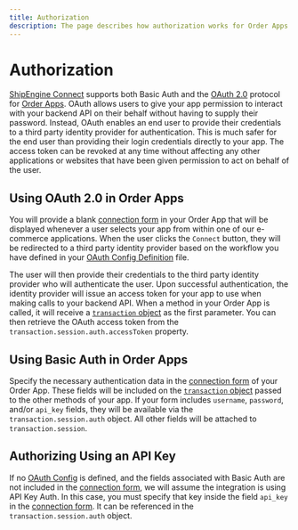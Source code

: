 ```yaml
---
title: Authorization
description: The page describes how authorization works for Order Apps.
---
```


Authorization
====================

[ShipEngine Connect](../index.mdx) supports both Basic Auth and the [OAuth 2.0](https://oauth.net/2/) protocol for [Order Apps](./../reference/order.mdx).
OAuth allows users to give your app permission to interact with your backend API on their behalf without having
to supply their password. Instead, OAuth enables an end user to provide their credentials to a third party identity provider for authentication.
This is much safer for the end user than providing their login credentials directly to your app.
The access token can be revoked at any time without affecting any other applications or websites that have been given permission to
act on behalf of the user.


## Using OAuth 2.0 in Order Apps
You will provide a blank [connection form](./../reference/forms.mdx#connection-form-examples) in your Order App that will be displayed whenever
a user selects your app from within one of our e-commerce applications. When the user clicks the `Connect` button, they
will be redirected to a third party identity provider based on the workflow you have defined in your  [OAuth Config Definition](./oauth-config.mdx) file.



The user will then provide their credentials to the third party identity provider who will authenticate the user. Upon successful
authentication, the identity provider will issue an access token for your app to use when making calls to your backend API.
When a method in your Order App is called, it will receive a [`transaction` object](./../reference/order-transaction.mdx)
as the first parameter. You can then retrieve the OAuth access token from the `transaction.session.auth.accessToken` property.


## Using Basic Auth in Order Apps
Specify the necessary authentication data in the [connection form](./../reference/forms.mdx#connection-form-examples) of your Order App.
These fields will be included on the [`transaction` object](./../reference/order-transaction.mdx) passed to the other methods of your app.
If your form includes `username`, `password`, and/or `api_key` fields, they will be available via the `transaction.session.auth` object.
All other fields will be attached to `transaction.session`.

## Authorizing Using an API Key
If no [OAuth Config](./oauth-config.mdx) is defined, and the fields associated with Basic Auth are not included in the [connection form](./../reference/forms.mdx#connection-form-examples), we will assume the integration is using API Key Auth. In this case, you must specify that key inside the field `api_key` in the [connection form](./../reference/forms.mdx#connection-form-examples). It can be referenced in the `transaction.session.auth` object.
